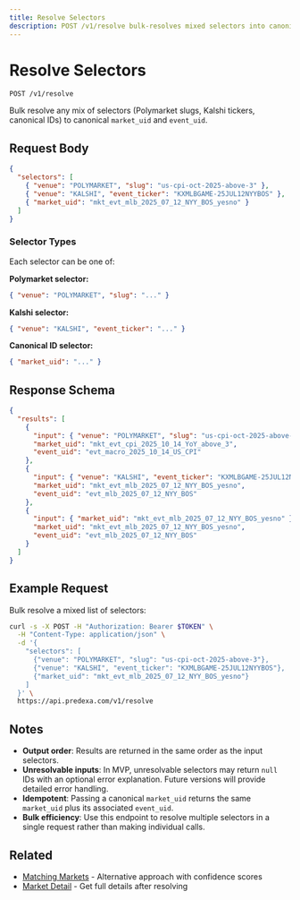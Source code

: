 ```yaml
---
title: Resolve Selectors
description: POST /v1/resolve bulk-resolves mixed selectors into canonical market and event IDs.
---
```


# Resolve Selectors

```
POST /v1/resolve
```

Bulk resolve any mix of selectors (Polymarket slugs, Kalshi tickers, canonical IDs) to canonical `market_uid` and `event_uid`.

## Request Body

```json
{
  "selectors": [
    { "venue": "POLYMARKET", "slug": "us-cpi-oct-2025-above-3" },
    { "venue": "KALSHI", "event_ticker": "KXMLBGAME-25JUL12NYYBOS" },
    { "market_uid": "mkt_evt_mlb_2025_07_12_NYY_BOS_yesno" }
  ]
}
```

### Selector Types

Each selector can be one of:

**Polymarket selector:**
```json
{ "venue": "POLYMARKET", "slug": "..." }
```

**Kalshi selector:**
```json
{ "venue": "KALSHI", "event_ticker": "..." }
```

**Canonical ID selector:**
```json
{ "market_uid": "..." }
```

## Response Schema

```json
{
  "results": [
    {
      "input": { "venue": "POLYMARKET", "slug": "us-cpi-oct-2025-above-3" },
      "market_uid": "mkt_evt_cpi_2025_10_14_YoY_above_3",
      "event_uid": "evt_macro_2025_10_14_US_CPI"
    },
    {
      "input": { "venue": "KALSHI", "event_ticker": "KXMLBGAME-25JUL12NYYBOS" },
      "market_uid": "mkt_evt_mlb_2025_07_12_NYY_BOS_yesno",
      "event_uid": "evt_mlb_2025_07_12_NYY_BOS"
    },
    {
      "input": { "market_uid": "mkt_evt_mlb_2025_07_12_NYY_BOS_yesno" },
      "market_uid": "mkt_evt_mlb_2025_07_12_NYY_BOS_yesno",
      "event_uid": "evt_mlb_2025_07_12_NYY_BOS"
    }
  ]
}
```

## Example Request

Bulk resolve a mixed list of selectors:

```bash
curl -s -X POST -H "Authorization: Bearer $TOKEN" \
  -H "Content-Type: application/json" \
  -d '{
    "selectors": [
      {"venue": "POLYMARKET", "slug": "us-cpi-oct-2025-above-3"},
      {"venue": "KALSHI", "event_ticker": "KXMLBGAME-25JUL12NYYBOS"},
      {"market_uid": "mkt_evt_mlb_2025_07_12_NYY_BOS_yesno"}
    ]
  }' \
  https://api.predexa.com/v1/resolve
```

## Notes

- **Output order**: Results are returned in the same order as the input selectors.
- **Unresolvable inputs**: In MVP, unresolvable selectors may return `null` IDs with an optional error explanation. Future versions will provide detailed error handling.
- **Idempotent**: Passing a canonical `market_uid` returns the same `market_uid` plus its associated `event_uid`.
- **Bulk efficiency**: Use this endpoint to resolve multiple selectors in a single request rather than making individual calls.

## Related

- [Matching Markets](/pages/discovery/matching) - Alternative approach with confidence scores
- [Market Detail](/pages/discovery/market-detail) - Get full details after resolving
